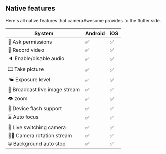 ## Native features
Here's all native features that cameraAwesome provides to the flutter side.

| System                           | Android | iOS | 
|----------------------------------|---------|-----|
| 🔖 Ask permissions               | ✅      | ✅  |
| 🎥 Record video                  | ✅      | ✅  |
| 🔈 Enable/disable audio          | ✅      | ✅  |
| 🎞 Take picture                  | ✅      | ✅  |
| 🌤 Exposure level                | ✅      | ✅  |
| 📡 Broadcast live image stream   | ✅      | ✅  |
| 👁 zoom                          | ✅      | ✅  |
| 📸 Device flash support          | ✅      | ✅  |
| ⌛️ Auto focus                    | ✅      | ✅  |
| 📲 Live switching camera         | ✅      | ✅  |
| 😵‍💫 Camera rotation stream        | ✅      | ✅  |
| 🤐 Background auto stop          | ✅      | ✅  |
